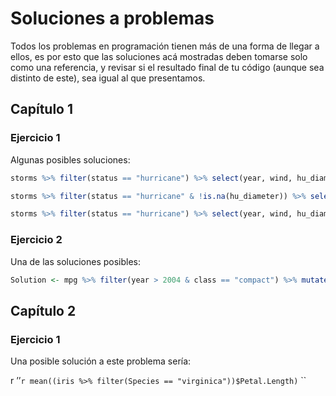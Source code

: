 # Soluciones a problemas {#soluciones}

Todos los problemas en programación tienen más de una forma de llegar a ellos, es por esto que las soluciones acá mostradas deben tomarse solo como una referencia, y revisar si el resultado final de tu código (aunque sea distinto de este), sea igual al que presentamos.

## Capítulo 1

### Ejercicio 1

Algunas posibles soluciones:

```r
storms %>% filter(status == "hurricane") %>% select(year, wind, hu_diameter) %>% group_by(year) %>% summarize_all(mean)
```

```r
storms %>% filter(status == "hurricane" & !is.na(hu_diameter)) %>% select(year, wind, hu_diameter) %>% group_by(year) %>% summarize_all(mean)
```

```r
storms %>% filter(status == "hurricane") %>% select(year, wind, hu_diameter) %>% group_by(year) %>% summarize_all(funs(mean), na.rm = TRUE)
```


### Ejercicio 2

Una de las soluciones posibles:

```r
Solution <- mpg %>% filter(year > 2004 & class == "compact") %>% mutate(kpl = (cty*1.609)/3.78541)
```

## Capítulo 2

### Ejercicio 1

Una posible solución a este problema sería:

`` ``r ''`r mean((iris %>% filter(Species == "virginica"))$Petal.Length)` ``